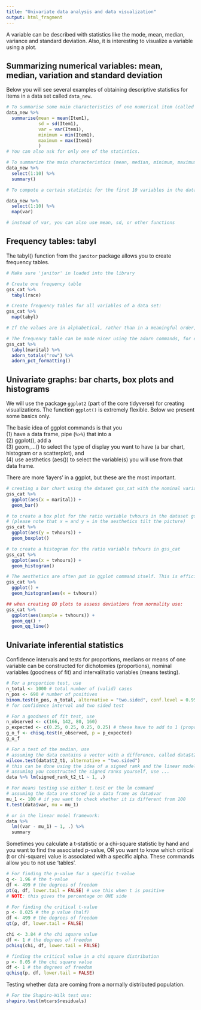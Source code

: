 ```yaml
---
title: "Univariate data analysis and data visualization"
output: html_fragment
---
```


A variable can be described with statistics like the mode, mean, median, variance and standard deviation. Also, it is interesting to visualize a variable using a plot.

## Summarizing numerical variables: mean, median, variation and standard deviation

Below you will see several examples of obtaining descriptive statistics for items in a data set called `data_new`.

```r

# To summarise some main characteristics of one numerical item (called Item1):
data_new %>% 
  summarise(mean = mean(Item1),
            sd = sd(Item1),
            var = var(Item1),
            minimum = min(Item1),
            maximum = max(Item1)
            )
# You can also ask for only one of the statistics.

# To summarize the main characteristics (mean, median, minimum, maximum, Q1, Q3 and number of missings) of multiple variables (in this example: the first 10 variables) in the data set:
data_new %>% 
  select(1:10) %>%
  summary()           

# To compute a certain statistic for the first 10 variables in the data set, you can also use the map() function:

data_new %>%
  select(1:10) %>%
  map(var)

# instead of var, you can also use mean, sd, or other functions

```


## Frequency tables: tabyl

The tabyl() function from the `janitor` package allows you to create frequency tables.

```r

# Make sure 'janitor' in loaded into the library

# Create one frequency table
gss_cat %>%
  tabyl(race)

# Create frequency tables for all variables of a data set:
gss_cat %>%
  map(tabyl)

# If the values are in alphabetical, rather than in a meaningful order, make sure the variable is stored as an 'ordered factor' (see chapter 2).

# The frequency table can be made nicer using the adorn commands, for example:
gss_cat %>%
  tabyl(marital) %>%
  adorn_totals("row") %>%
  adorn_pct_formatting()

```

## Univariate graphs: bar charts, box plots and histograms

We will use the package `ggplot2` (part of the core tidyverse) for creating visualizations. The function `ggplot()` is extremely flexible. Below we present some basics only.

The basic idea of ggplot commands is that you  
(1) have a data frame, pipe (`%>%`) that into a  
(2) ggplot(), add a  
(3) geom_...() to select the type of display you want to have (a bar chart, histogram or a scatterplot), and  
(4) use aesthetics (aes()) to select the variable(s) you will use from that data frame.  
  
There are more 'layers' in a ggplot, but these are the most important.

```r

# creating a bar chart using the dataset gss_cat with the nominal variable marital
gss_cat %>% 
  ggplot(aes(x = marital)) +
  geom_bar()

# to create a box plot for the ratio variable tvhours in the dataset gss_cat 
# (please note that x = and y = in the aesthetics tilt the picture)
gss_cat %>% 
  ggplot(aes(y = tvhours)) +
  geom_boxplot()

# to create a histogram for the ratio variable tvhours in gss_cat
gss_cat %>% 
  ggplot(aes(x = tvhours)) +
  geom_histogram()

# The aesthetics are often put in ggplot command itself. This is efficient if you combine different geom's (scatter and line, for example) displaying the same variables. Sometimes it makes sense to put the aes() in the geom_ .
gss_cat %>% 
  ggplot() +
  geom_histogram(aes(x = tvhours))

## when creating QQ plots to assess deviations from normality use:
gss_cat %>% 
  ggplot(aes(sample = tvhours)) +
  geom_qq() +
  geom_qq_line()

```
  
## Univariate inferential statistics

Confidence intervals and tests for proportions, medians or means of one variable can be constructed for dichotomies (proportions), nominal variables (goodness of fit) and interval/ratio variables (means testing).

```r

# For a proportion test, use
n_total <- 1000 # total number of (valid) cases
n_pos <- 690 # number of positives
binom.test(n_pos, n_total, alternative = "two.sided", conf.level = 0.95) 
# for confidence interval and two sided test

# For a goodness of fit test, use
n_observed <- c(166, 142, 80, 160)
p_expected <- c(0.25, 0.25, 0.25, 0.25) # these have to add to 1 (proportions)
g_o_f <- chisq.test(n_observed, p = p_expected)
g_o_f

# For a test of the median, use
# assuming the data contains a vector with a difference, called data$t2_t1
wilcox.test(data$t2_t1, alternative = "two.sided")
# this can be done using the idea of a signed rank and the linear model too.
# assuming you constructed the signed ranks yourself, use ...
data %>% lm(signed_rank_t2_t1 ~ 1, .)

# For means testing use either t.test or the lm command
# assuming the data are stored in a data frame as data$var
mu_1 <- 100 # if you want to check whether it is different from 100
t.test(data$var, mu = mu_1)

# or in the linear model framework:
data %>% 
  lm((var - mu_1) ~ 1, .) %>% 
  summary

```

Sometimes you calculate a t-statistic or a chi-square statistic by hand and you want to find the associated p-value, OR you want to know which critical (t or chi-square) value is associated with a specific alpha. These commands allow you to not use 'tables'.

```r
# For finding the p-value for a specific t-value
q <- 1.96 # the t-value
df <- 499 # the degrees of freedom
pt(q, df, lower.tail = FALSE) # use this when t is positive
# NOTE: this gives the percentage on ONE side

# For finding the critical t-value
p <- 0.025 # the p value (half)
df <- 499 # the degrees of freedom
qt(p, df, lower.tail = FALSE)

chi <- 3.84 # the chi square value
df <- 1 # the degrees of freedom
pchisq(chi, df, lower.tail = FALSE)

# finding the critical value in a chi square distribution
p <- 0.05 # the chi square value
df <- 1 # the degrees of freedom
qchisq(p, df, lower.tail = FALSE)

```

Testing whether data are coming from a normally distributed population.

```r

# For the Shapiro-Wilk test use:
shapiro.test(mtcars$residuals)

```
